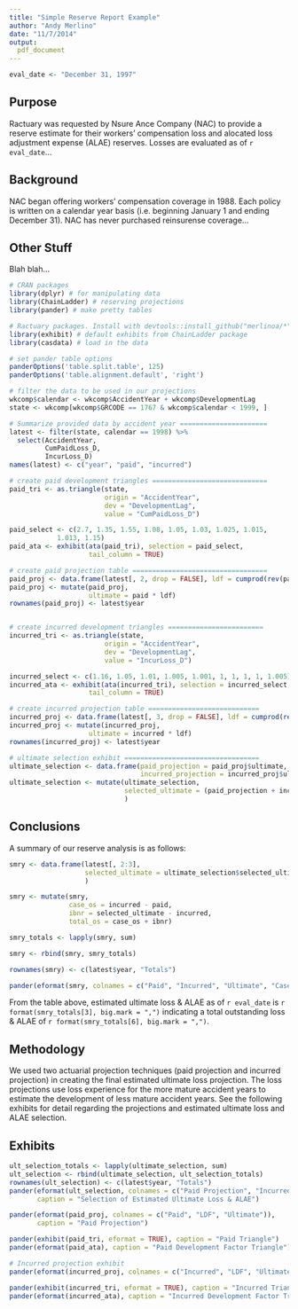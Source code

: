 ```yaml
---
title: "Simple Reserve Report Example"
author: "Andy Merlino"
date: "11/7/2014"
output: 
  pdf_document
---
```

\begin{abstract}
This document demonstrates how a very simple actuarial reserve report could be created using R.  This document is only for display purposes.  It was created using insurance loss data freely available on the CAS website.  This report could be greatly improved by having better documentation for the relationships among tables.  I am just getting started with \LaTeX\ and will have more clearly documented reports in subsequent examples.
\end{abstract}

```r
eval_date <- "December 31, 1997"
```
## Purpose

Ractuary was requested by Nsure Ance Company (NAC) to provide a reserve estimate for their workers' compensation loss and alocated loss adjustment expense (ALAE) reserves.  Losses are evaluated as of `r eval_date`... 

## Background

NAC began offering workers' compensation coverage in 1988.  Each policy is written on a calendar year basis (i.e. beginning January 1 and ending December 31).  NAC has never purchased reinsurense coverage...

## Other Stuff

Blah blah...

\pagebreak

```r
# CRAN packages
library(dplyr) # for manipulating data
library(ChainLadder) # reserving projections
library(pander) # make pretty tables

# Ractuary packages. Install with devtools::install_github("merlinoa/*")
library(exhibit) # default exhibits from ChainLadder package
library(casdata) # load in the data

# set pander table options
panderOptions('table.split.table', 125)
panderOptions('table.alignment.default', 'right')
```

```r
# filter the data to be used in our projections
wkcomp$calendar <- wkcomp$AccidentYear + wkcomp$DevelopmentLag
state <- wkcomp[wkcomp$GRCODE == 1767 & wkcomp$calendar < 1999, ]
```

```r
# Summarize provided data by accident year ======================
latest <- filter(state, calendar == 1998) %>% 
  select(AccidentYear,
         CumPaidLoss_D,
         IncurLoss_D)
names(latest) <- c("year", "paid", "incurred")

# create paid development triangles =============================
paid_tri <- as.triangle(state, 
                        origin = "AccidentYear", 
                        dev = "DevelopmentLag",
                        value = "CumPaidLoss_D")

paid_select <- c(2.7, 1.35, 1.55, 1.08, 1.05, 1.03, 1.025, 1.015, 
            1.013, 1.15)
paid_ata <- exhibit(ata(paid_tri), selection = paid_select, 
                    tail_column = TRUE)

# create paid projection table ==================================
paid_proj <- data.frame(latest[, 2, drop = FALSE], ldf = cumprod(rev(paid_select)))
paid_proj <- mutate(paid_proj, 
                    ultimate = paid * ldf)
rownames(paid_proj) <- latest$year


# create incurred development triangles ========================
incurred_tri <- as.triangle(state, 
                        origin = "AccidentYear", 
                        dev = "DevelopmentLag",
                        value = "IncurLoss_D")

incurred_select <- c(1.16, 1.05, 1.01, 1.005, 1.001, 1, 1, 1, 1, 1.005)
incurred_ata <- exhibit(ata(incurred_tri), selection = incurred_select, 
                    tail_column = TRUE)

# create incurred projection table ============================
incurred_proj <- data.frame(latest[, 3, drop = FALSE], ldf = cumprod(rev(incurred_select)))
incurred_proj <- mutate(incurred_proj, 
                    ultimate = incurred * ldf)
rownames(incurred_proj) <- latest$year

# ultimate selection exhibit ==================================
ultimate_selection <- data.frame(paid_projection = paid_proj$ultimate,
                                 incurred_projection = incurred_proj$ultimate)
ultimate_selection <- mutate(ultimate_selection,
                             selected_ultimate = (paid_projection + incurred_projection) / 2
                             )
```

## Conclusions

A summary of our reserve analysis is as follows:

```r
smry <- data.frame(latest[, 2:3], 
                   selected_ultimate = ultimate_selection$selected_ultimate
                   )

smry <- mutate(smry, 
               case_os = incurred - paid,
               ibnr = selected_ultimate - incurred,
               total_os = case_os + ibnr)

smry_totals <- lapply(smry, sum)

smry <- rbind(smry, smry_totals)

rownames(smry) <- c(latest$year, "Totals")

pander(eformat(smry, colnames = c("Paid", "Incurred", "Ultimate", "Case OS", "IBNR", "Total OS")))
```

From the table above, estimated ultimate loss & ALAE as of `r eval_date` is `r format(smry_totals[3], big.mark = ",")` indicating a total outstanding loss & ALAE of `r format(smry_totals[6], big.mark = ",")`.

## Methodology

We used two actuarial projection techniques (paid projection and incurred projection) in creating the final estimated ultimate loss projection.  The loss projections use loss experience for the more mature accident years to estimate the development of less mature accident years. See the following exhibits for detail regarding the projections and estimated ultimate loss and ALAE selection.

\pagebreak

## Exhibits

```r
ult_selection_totals <- lapply(ultimate_selection, sum)
ult_selection <- rbind(ultimate_selection, ult_selection_totals)
rownames(ult_selection) <- c(latest$year, "Totals")
pander(eformat(ult_selection, colnames = c("Paid Projection", "Incurred Projection", "Selected Ultimate")), 
       caption = "Selection of Estimated Ultimate Loss & ALAE")
```

\pagebreak

```r
pander(eformat(paid_proj, colnames = c("Paid", "LDF", "Ultimate")),
       caption = "Paid Projection")
```

\pagebreak

```r
pander(exhibit(paid_tri, eformat = TRUE), caption = "Paid Triangle")
pander(eformat(paid_ata), caption = "Paid Development Factor Triangle")
```

\pagebreak

```r
# Incurred projection exhibit
pander(eformat(incurred_proj, colnames = c("Incurred", "LDF", "Ultimate")))
```

\pagebreak

```r
pander(exhibit(incurred_tri, eformat = TRUE), caption = "Incurred Triangle")
pander(eformat(incurred_ata), caption = "Incurred Development Factor Triangle")
```